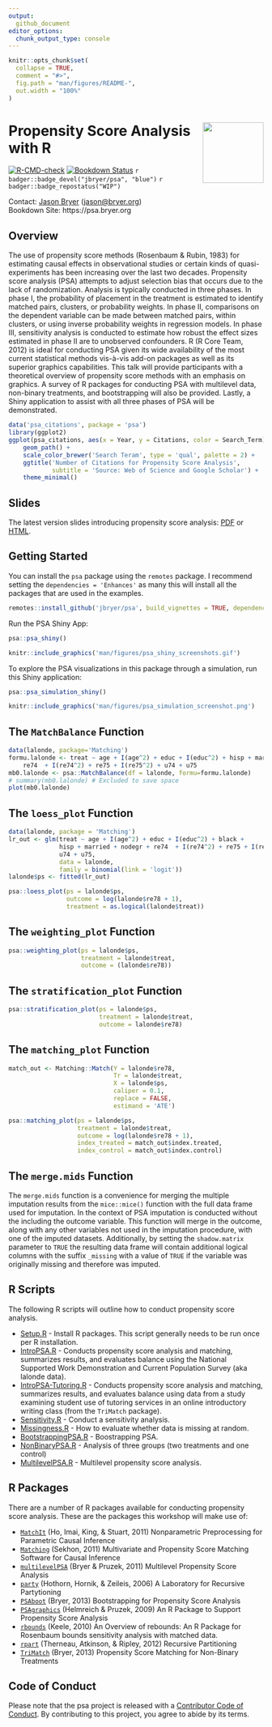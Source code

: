 ```yaml
---
output: 
  github_document
editor_options: 
  chunk_output_type: console
---
```


```r
knitr::opts_chunk$set(
  collapse = TRUE,
  comment = "#>",
  fig.path = "man/figures/README-",
  out.width = "100%"
)
```

# <img src="man/figures/psa.png" align="right" width="120" align="right" /> Propensity Score Analysis with R

<!-- badges: start -->
[![R-CMD-check](https://github.com/jbryer/psa/actions/workflows/R-CMD-check.yaml/badge.svg)](https://github.com/jbryer/psa/actions/workflows/R-CMD-check.yaml)
[![Bookdown Status](https://github.com/jbryer/psa/actions/workflows/bookdown.yaml/badge.svg)](https://github.com/jbryer/psa/actions/workflows/bookdown.yaml)
`r badger::badge_devel("jbryer/psa", "blue")`
`r badger::badge_repostatus("WIP")`
<!-- badges: end -->


Contact: [Jason Bryer](https://www.bryer.org/) ([jason@bryer.org](mailto:jason@bryer.org))  
Bookdown Site: https://psa.bryer.org

## Overview

The use of propensity score methods (Rosenbaum & Rubin, 1983) for estimating causal effects in observational studies or certain kinds of quasi-experiments has been increasing over the last two decades. Propensity score analysis (PSA) attempts to adjust selection bias that occurs due to the lack of randomization. Analysis is typically conducted in three phases. In phase I, the probability of placement in the treatment is estimated to identify matched pairs, clusters, or probability weights. In phase II, comparisons on the dependent variable can be made between matched pairs, within clusters, or using inverse probability weights in regression models. In phase III, sensitivity analysis is conducted to estimate how robust the effect sizes estimated in phase II are to unobserved confounders. R (R Core Team, 2012) is ideal for conducting PSA given its wide availability of the most current statistical methods vis-à-vis add-on packages as well as its superior graphics capabilities. This talk will provide participants with a theoretical overview of propensity score methods with an emphasis on graphics. A survey of R packages for conducting PSA with multilevel data, non-binary treatments, and bootstrapping will also be provided. Lastly, a Shiny application to assist with all three phases of PSA will be demonstrated.

```r
data('psa_citations', package = 'psa')
library(ggplot2)
ggplot(psa_citations, aes(x = Year, y = Citations, color = Search_Term)) +
	geom_path() +
	scale_color_brewer('Search Teram', type = 'qual', palette = 2) +
	ggtitle('Number of Citations for Propensity Score Analysis',
			subtitle = 'Source: Web of Science and Google Scholar') +
	theme_minimal()
```

## Slides

The latest version slides introducing propensity score analysis: [PDF](Slides/Intro_PSA.pdf) or [HTML](http://htmlpreview.github.io/?https://github.com/jbryer/psa/blob/master/Slides/Intro_PSA.html).

<!--
## CUNY MSDS Talk

This is a recording of a talk I gave at CUNY School of Professional Studies on April 24, 2023.

[![Recording of talk given for CUNY MSDS on April 24, 2023.](https://img.youtube.com/vi/Rq_od5KwqEA/maxresdefault.jpg)](https://www.youtube.com/watch?v=Rq_od5KwqEA)
-->

## Getting Started

You can install the `psa` package using the `remotes` package. I recommend setting the `dependencies = 'Enhances'` as many this will install all the packages that are used in the examples.

```r
remotes::install_github('jbryer/psa', build_vignettes = TRUE, dependencies = 'Enhances')
```

Run the PSA Shiny App:

```r
psa::psa_shiny()
```

```r
knitr::include_graphics('man/figures/psa_shiny_screenshots.gif')
```

To explore the PSA visualizations in this package through a simulation, run this Shiny application:

```r
psa::psa_simulation_shiny()
```

```r
knitr::include_graphics('man/figures/psa_simulation_screenshot.png')
```

## The `MatchBalance` Function

```r
data(lalonde, package='Matching')
formu.lalonde <- treat ~ age + I(age^2) + educ + I(educ^2) + hisp + married + nodegr + 
	re74  + I(re74^2) + re75 + I(re75^2) + u74 + u75
mb0.lalonde <- psa::MatchBalance(df = lalonde, formu=formu.lalonde)
# summary(mb0.lalonde) # Excluded to save space
plot(mb0.lalonde)
```

## The `loess_plot` Function

```r
data(lalonde, package = 'Matching')
lr_out <- glm(treat ~ age + I(age^2) + educ + I(educ^2) + black + 
              hisp + married + nodegr + re74  + I(re74^2) + re75 + I(re75^2) +
              u74 + u75,
			  data = lalonde, 
			  family = binomial(link = 'logit'))
lalonde$ps <- fitted(lr_out)

psa::loess_plot(ps = lalonde$ps,
				outcome = log(lalonde$re78 + 1),
				treatment = as.logical(lalonde$treat))
```

## The `weighting_plot` Function

```r
psa::weighting_plot(ps = lalonde$ps,
					treatment = lalonde$treat,
					outcome = (lalonde$re78))
```

## The `stratification_plot` Function

```r
psa::stratification_plot(ps = lalonde$ps,
						 treatment = lalonde$treat,
						 outcome = lalonde$re78)
```

## The `matching_plot` Function

```r
match_out <- Matching::Match(Y = lalonde$re78,
							 Tr = lalonde$treat,
							 X = lalonde$ps,
							 caliper = 0.1,
							 replace = FALSE,
							 estimand = 'ATE')

psa::matching_plot(ps = lalonde$ps,
				   treatment = lalonde$treat,
				   outcome = log(lalonde$re78 + 1),
				   index_treated = match_out$index.treated,
				   index_control = match_out$index.control)

```

## The `merge.mids` Function

The `merge.mids` function is a convenience for merging the multiple imputation results from the `mice::mice()` function with the full data frame used for imputation. In the context of PSA imputation is conducted without the including the outcome variable. This function will merge in the outcome, along with any other variables not used in the imputation procedure, with one of the imputed datasets. Additionally, by setting the `shadow.matrix` parameter to `TRUE` the resulting data frame will contain additional logical columns with the suffix `_missing` with a value of `TRUE` if the variable was originally missing and therefore was imputed.



## R Scripts

The following R scripts will outline how to conduct propensity score analysis.

* [Setup.R](R-Scripts/Setup.R) - Install R packages. This script generally needs to be run once per R installation.
* [IntroPSA.R](R-Scripts/IntroPSA.R) - Conducts propensity score analysis and matching, summarizes results, and evaluates balance using the National Supported Work Demonstration and Current Population Survey (aka lalonde data).
* [IntroPSA-Tutoring.R](R-Scripts/IntroPSA.R) - Conducts propensity score analysis and matching, summarizes results, and evaluates balance using data from a study examining student use of tutoring services in an online introductory writing class (from the `TriMatch` package).
* [Sensitivity.R](R-Scripts/Sensitivity.R) - Conduct a sensitivity analysis.
* [Missingness.R](R-Scripts/Missingness.R) - How to evaluate whether data is missing at random.
* [BootstrappingPSA.R](R-Scripts/BootstrappingPSA.R) - Boostrapping PSA.
* [NonBinaryPSA.R](R-Scripts/NonBinaryPSA.R) - Analysis of three groups (two treatments and one control)
* [MultilevelPSA.R](R-Scripts/MultilevelPSA.R) - Multilevel propensity score analysis.

## R Packages

There are a number of R packages available for conducting propensity score analysis. These are the packages this workshop will make use of:

* [`MatchIt`](http://gking.harvard.edu/gking/matchit) (Ho, Imai, King, & Stuart, 2011) Nonparametric Preprocessing for Parametric Causal Inference
* [`Matching`](http://sekhon.berkeley.edu/matching/) (Sekhon, 2011) Multivariate and Propensity Score Matching Software for Causal Inference
* [`multilevelPSA`](http://jason.bryer.org/multilevelPSA) (Bryer & Pruzek, 2011) Multilevel Propensity Score Analysis
* [`party`](http://cran.r-project.org/web/packages/party/index.html) (Hothorn, Hornik, & Zeileis, 2006) A Laboratory for Recursive Partytioning
* [`PSAboot`](http://jason.bryer.org/PSAboot) (Bryer, 2013) Bootstrapping for Propensity Score Analysis
* [`PSAgraphics`](http://www.jstatsoft.org/v29/i06/paper) (Helmreich & Pruzek, 2009) An R Package to Support Propensity Score Analysis
* [`rbounds`](http://www.personal.psu.edu/ljk20/rbounds%20vignette.pdf) (Keele, 2010) An Overview of rebounds: An R Package for Rosenbaum bounds sensitivity analysis with matched data.
* [`rpart`](http://cran.r-project.org/web/packages/rpart/index.html) (Therneau, Atkinson, & Ripley, 2012) Recursive Partitioning
* [`TriMatch`](http://jason.bryer.org/TriMatch) (Bryer, 2013) Propensity Score Matching for Non-Binary Treatments


## Code of Conduct

Please note that the psa project is released with a [Contributor Code of Conduct](https://contributor-covenant.org/version/2/1/CODE_OF_CONDUCT.html). By contributing to this project, you agree to abide by its terms.


